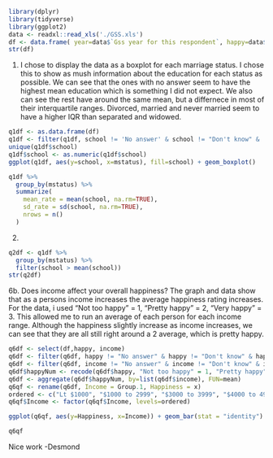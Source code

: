 ```r
library(dplyr)
library(tidyverse)
library(ggplot2)
data <- readxl::read_xls('./GSS.xls')
df <- data.frame( year=data$`Gss year for this respondent`, happy=data$`General happiness`, party=data$`Political party affiliation`, income=data$`Total family income`, race=data$`Race of respondent`, sex=data$`Respondents sex`, school=data$`Highest year of school completed`, mstatus=data$`Marital status`, id=data$`Respondent id number`, ballot=data$`Ballot used for interview` ) 
str(df)
```

1. 
I chose to display the data as a boxplot for each marriage status. I chose this to show as mush information about the education for each status as possible. We can see that the ones with no answer seem to have the highest mean education which is something I did not expect. We also can see the rest have around the same mean, but a differnece in most of their interquartile ranges. Divorced, married and never married seem to have a higher IQR than separated and widowed.
```r
q1df <- as.data.frame(df)
q1df <- filter(q1df, school != 'No answer' & school != "Don't know" & !is.na(school) & school != "NA" )
unique(q1df$school)
q1df$school <- as.numeric(q1df$school)
ggplot(q1df, aes(y=school, x=mstatus), fill=school) + geom_boxplot()
```

```r
q1df %>% 
  group_by(mstatus) %>% 
  summarize(
    mean_rate = mean(school, na.rm=TRUE),
    sd_rate = sd(school, na.rm=TRUE),
    nrows = n()
  )
```


2. 
```r
q2df <- q1df %>% 
  group_by(mstatus) %>% 
  filter(school > mean(school))
str(q2df)
```

6b. 
Does income affect your overall happiness?
The graph and data show that as a persons income increases the average happiness rating increases. For the data, i used "Not too happy" = 1, "Pretty happy" = 2, "Very happy" = 3. This allowed me to run an average of each person for each income range. Although the happiness slightly increase as income increases, we can see that they are all still right around a 2 average, which is pretty happy.

```r
q6df <- select(df,happy, income)
q6df <- filter(q6df, happy != "No answer" & happy != "Don't know" & happy != "Not applicable")
q6df <- filter(q6df, income != "No answer" & income != "Don't know" & income != "Not applicable" & income != "Refused")
q6df$happyNum <- recode(q6df$happy, "Not too happy" = 1, "Pretty happy" = 2, "Very happy" = 3)
q6df <- aggregate(q6df$happyNum, by=list(q6df$income), FUN=mean)
q6qf <- rename(q6df, Income = Group.1, Happiness = x)
ordered <- c("Lt $1000", "$1000 to 2999", "$3000 to 3999", "$4000 to 4999", "$5000 to 5999", "$6000 to 6999", "$7000 to 7999", "$8000 to 9999", "$10000 - 14999", "$15000 - 19999", "$20000 - 24999", "$25000 or more")
q6qf$Income <- factor(q6qf$Income, levels=ordered)
```
```r
ggplot(q6qf, aes(y=Happiness, x=Income)) + geom_bar(stat = "identity") + theme(axis.text.x = element_text(angle = -90))+ ylim(0, 3)
```
```r
q6qf
```

Nice work -Desmond
